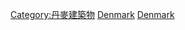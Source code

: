 {{Commonscat|Towers in Denmark}}

[[Category:丹麥建築物‎|Category:丹麥建築物‎]]
[[Category:各国塔式建筑|Denmark]]
[[Category:歐洲塔式建築|Denmark]]